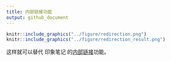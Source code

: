 ```yaml
---
title: 内部链接功能
output: github_document
---
```


```r
knitr::include_graphics("../figure/redirection.png")
knitr::include_graphics("../figure/redirection_result.png")
```

这样就可以替代 印象笔记 的[内部链接](https://www.yinxiang.com/blog/blog/2018/06/01/evernote-note-link/)功能。

